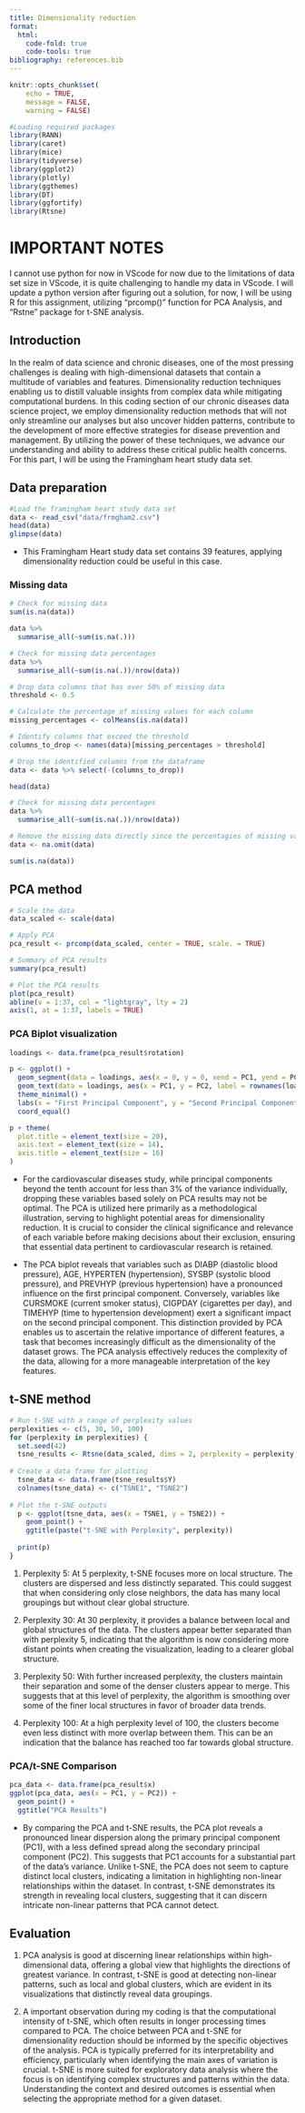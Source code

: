 ---
title: Dimensionality reduction
format:
  html:
    code-fold: true
    code-tools: true
bibliography: references.bib
---
```{r setup, include=FALSE}
knitr::opts_chunk$set(
    echo = TRUE,
    message = FALSE,
    warning = FALSE)
```


```{r, message=FALSE, warning=FALSE}
#Loading required packages
library(RANN)
library(caret)
library(mice)
library(tidyverse)
library(ggplot2)
library(plotly)
library(ggthemes)
library(DT)
library(ggfortify)
library(Rtsne)
```


# IMPORTANT NOTES

I cannot use python for now in VScode for now due to the limitations of data set size in VScode, it is quite challenging to handle my data in VScode. I will update a python version after figuring out a solution, for now, I will be using R for this assignment, utilizing "prcomp()" function for PCA Analysis, and "Rstne" package for t-SNE analysis.

## Introduction

In the realm of data science and chronic diseases, one of the most pressing challenges is dealing with high-dimensional datasets that contain a multitude of variables and features. Dimensionality reduction techniques enabling us to distill valuable insights from complex data while mitigating computational burdens. In this coding section of our chronic diseases data science project, we employ dimensionality reduction methods that will not only streamline our analyses but also uncover hidden patterns, contribute to the development of more effective strategies for disease prevention and management. By utilizing the power of these techniques, we advance our understanding and ability to address these critical public health concerns. For this part, I will be using the Framingham heart study data set.


## Data preparation

```{r}
#Load the framingham heart study data set
data <- read_csv("data/frmgham2.csv")
head(data)
glimpse(data)
```

- This Framingham Heart study data set contains 39 features, applying dimensionality reduction could be useful in this case.

### Missing data

```{r}
# Check for missing data
sum(is.na(data))
```

```{r}
data %>% 
  summarise_all(~sum(is.na(.)))
```
```{r}
# Check for missing data percentages
data %>% 
  summarise_all(~sum(is.na(.))/nrow(data))
```

```{r}
# Drop data columns that has over 50% of missing data
threshold <- 0.5

# Calculate the percentage of missing values for each column
missing_percentages <- colMeans(is.na(data))

# Identify columns that exceed the threshold
columns_to_drop <- names(data)[missing_percentages > threshold]

# Drop the identified columns from the dataframe
data <- data %>% select(-(columns_to_drop))

head(data)
```
```{r}
# Check for missing data percentages
data %>% 
  summarise_all(~sum(is.na(.))/nrow(data))
```
```{r}
# Remove the missing data directly since the percentagies of missing values are low
data <- na.omit(data)

sum(is.na(data))

```

## PCA method

```{r}
# Scale the data
data_scaled <- scale(data)

# Apply PCA
pca_result <- prcomp(data_scaled, center = TRUE, scale. = TRUE)

# Summary of PCA results
summary(pca_result)

# Plot the PCA results
plot(pca_result)
abline(v = 1:37, col = "lightgray", lty = 2)
axis(1, at = 1:37, labels = TRUE)
```

### PCA Biplot visualization

```{r}
loadings <- data.frame(pca_result$rotation)

p <- ggplot() +
  geom_segment(data = loadings, aes(x = 0, y = 0, xend = PC1, yend = PC2), arrow = arrow(length = unit(0.02, "npc")), color = 'red') +
  geom_text(data = loadings, aes(x = PC1, y = PC2, label = rownames(loadings)), hjust = 1.2, vjust = 1.2) +
  theme_minimal() +
  labs(x = "First Principal Component", y = "Second Principal Component", title = "PCA Loadings Biplot") +
  coord_equal() 

p + theme(
  plot.title = element_text(size = 20),  
  axis.text = element_text(size = 14),  
  axis.title = element_text(size = 16)
)
```



- For the cardiovascular diseases study, while principal components beyond the tenth account for less than 3% of the variance individually, dropping these variables based solely on PCA results may not be optimal. The PCA is utilized here primarily as a methodological illustration, serving to highlight potential areas for dimensionality reduction. It is crucial to consider the clinical significance and relevance of each variable before making decisions about their exclusion, ensuring that essential data pertinent to cardiovascular research is retained.

- The PCA biplot reveals that variables such as DIABP (diastolic blood pressure), AGE, HYPERTEN (hypertension), SYSBP (systolic blood pressure), and PREVHYP (previous hypertension) have a pronounced influence on the first principal component. Conversely, variables like CURSMOKE (current smoker status), CIGPDAY (cigarettes per day), and TIMEHYP (time to hypertension development) exert a significant impact on the second principal component. This distinction provided by PCA enables us to ascertain the relative importance of different features, a task that becomes increasingly difficult as the dimensionality of the dataset grows. The PCA analysis effectively reduces the complexity of the data, allowing for a more manageable interpretation of the key features.

## t-SNE method

```{r, message=FALSE, warning=FALSE}
# Run t-SNE with a range of perplexity values
perplexities <- c(5, 30, 50, 100)
for (perplexity in perplexities) {
  set.seed(42)
  tsne_results <- Rtsne(data_scaled, dims = 2, perplexity = perplexity, verbose = TRUE)
  
# Create a data frame for plotting
  tsne_data <- data.frame(tsne_results$Y)
  colnames(tsne_data) <- c("TSNE1", "TSNE2")
  
# Plot the t-SNE outputs
  p <- ggplot(tsne_data, aes(x = TSNE1, y = TSNE2)) +
    geom_point() +
    ggtitle(paste("t-SNE with Perplexity", perplexity))
  
  print(p)
}
```


1. Perplexity 5: At 5 perplexity, t-SNE focuses more on local structure. The clusters are dispersed and less distinctly separated. This could suggest that when considering only close neighbors, the data has many local groupings but without clear global structure.

2. Perplexity 30: At 30 perplexity, it provides a balance between local and global structures of the data. The clusters appear  better separated than with perplexity 5, indicating that the algorithm is now considering more distant points when creating the visualization, leading to a clearer global structure.

3. Perplexity 50: With further increased perplexity, the clusters maintain their separation and some of the denser clusters appear to merge. This suggests that at this level of perplexity, the algorithm is smoothing over some of the finer local structures in favor of broader data trends.

4. Perplexity 100: At a high perplexity level of 100, the clusters become even less distinct with more overlap between them. This can be an indication that the balance has reached  too far towards global structure.

### PCA/t-SNE Comparison

```{r}
pca_data <- data.frame(pca_result$x)
ggplot(pca_data, aes(x = PC1, y = PC2)) +
  geom_point() +
  ggtitle("PCA Results")
```

- By comparing the PCA and t-SNE results, the PCA plot reveals a pronounced linear dispersion along the primary principal component (PC1), with a less defined spread along the secondary principal component (PC2). This suggests that PC1 accounts for a substantial part of the data's variance. Unlike t-SNE, the PCA does not seem to capture distinct local clusters, indicating a limitation in highlighting non-linear relationships within the dataset. In contrast, t-SNE demonstrates its strength in revealing local clusters, suggesting that it can discern intricate non-linear patterns that PCA cannot detect.


## Evaluation

1. PCA analysis is good at discerning linear relationships within high-dimensional data, offering a global view that highlights the directions of greatest variance. In contrast, t-SNE is good at detecting non-linear patterns, such as local and global clusters, which are evident in its visualizations that distinctly reveal data groupings. 

2. A important observation during my coding is that the computational intensity of t-SNE, which often results in longer processing times compared to PCA. The choice between PCA and t-SNE for dimensionality reduction should be informed by the specific objectives of the analysis. PCA is typically preferred for its interpretability and efficiency, particularly when identifying the main axes of variation is crucial. t-SNE is more suited for exploratory data analysis where the focus is on identifying complex structures and patterns within the data. Understanding the context and desired outcomes is essential when selecting the appropriate method for a given dataset.


















